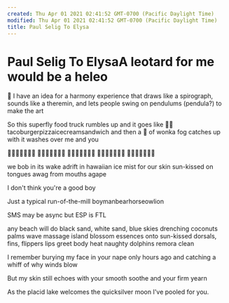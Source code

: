 ```yaml
---
created: Thu Apr 01 2021 02:41:52 GMT-0700 (Pacific Daylight Time)
modified: Thu Apr 01 2021 02:41:52 GMT-0700 (Pacific Daylight Time)
title: Paul Selig To Elysa
---
```

# Paul Selig To ElysaA leotard for me would be a heleo

🙂 I have an idea for a harmony experience that draws like a spirograph, sounds like a theremin, and lets people swing on pendulums (pendula?) to make the art

So this superfly
food truck rumbles up
and it goes like 🎵🎶
tacoburgerpizzaicecreamsandwich
and then a 🌊 of wonka fog
catches up with it
washes over me and you

🌊🍕🌮🍦🍔🥪🌊
🌊🍦🥪🍔🍕🌮🌊
🌊🌮🍔🍕🍦🥪🌊
🌊🍦🍕🌮🥪🍔🌊
🌊🥪🌮🍦🍔🍕🌊

we bob in its wake adrift
in hawaiian ice mist
for our skin sun-kissed
on tongues awag
from mouths agape

I don't think you're a good boy

Just a typical run-of-the-mill boymanbearhorseowlion

SMS may be async
but ESP is FTL

any beach will do
black sand, white sand, blue
skies drenching coconuts
palms
wave
massage
island blossom essences
onto sun-kissed
dorsals, fins, flippers
lips greet body heat
naughty dolphins
remora clean

I remember burying
my face in your nape
only hours ago
and catching a whiff
of why winds blow

But my skin still echoes with your smooth soothe and your firm yearn

As the placid lake
welcomes the quicksilver moon
I've pooled for you.
